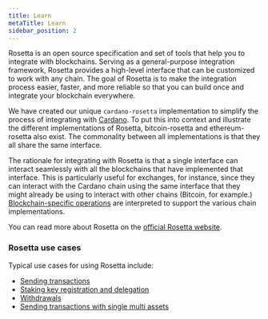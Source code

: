 ```yaml
---
title: Learn
metaTitle: Learn
sidebar_position: 2
---
```


Rosetta is an open source specification and set of tools that help you to
integrate with blockchains. Serving as a general-purpose integration framework,
Rosetta provides a high-level interface that can be customized to work with any
chain. The goal of Rosetta is to make the integration process easier, faster,
and more reliable so that you can build once and integrate your blockchain
everywhere.

We have created our unique `cardano-rosetta` implementation to simplify the
process of integrating with [Cardano](https://cardano.org/). To put this into
context and illustrate the different implementations of Rosetta, bitcoin-rosetta
and ethereum-rosetta also exist. The commonality between all implementations is
that they all share the same interface.

The rationale for integrating with Rosetta is that a single interface can
interact seamlessly with all the blockchains that have implemented that
interface. This is particularly useful for exchanges, for instance, since they
can interact with the Cardano chain using the same interface that they might
already be using to interact with other chains (Bitcoin, for example.)
[Blockchain-specific operations](https://www.rosetta-api.org/docs/1.4.4/models/Operation.html)
are interpreted to support the various chain implementations.

You can read more about Rosetta on the
[official Rosetta website](https://www.rosetta-api.org/).

### Rosetta use cases

Typical use cases for using Rosetta include:

- [Sending transactions](https://github.com/input-output-hk/cardano-rosetta/tree/master/examples#transaction-sending)
- [Staking key registration and delegation](https://github.com/input-output-hk/cardano-rosetta/tree/master/examples#staking-key-registration-and-delegation)
- [Withdrawals](https://github.com/input-output-hk/cardano-rosetta/tree/master/examples#withdrawals)
- [Sending transactions with single multi assets](https://github.com/input-output-hk/cardano-rosetta/tree/master/examples#sending-transactions-with-single-multi-assets)
